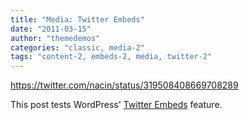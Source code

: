 ```yaml
---
title: "Media: Twitter Embeds"
date: "2011-03-15"
author: "themedemos"
categories: "classic, media-2"
tags: "content-2, embeds-2, media, twitter-2"
---
```


https://twitter.com/nacin/status/319508408669708289

This post tests WordPress' [Twitter Embeds](https://en.support.wordpress.com/twitter/twitter-embeds/ "Twitter Embeds") feature.
